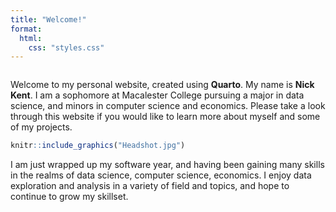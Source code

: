```yaml
---
title: "Welcome!"
format: 
  html:
    css: "styles.css"
---
```


::: {.intro style="float:right"}
Welcome to my personal website, created using **Quarto**. My name is **Nick Kent**. I am a sophomore at Macalester College pursuing a major in data science, and minors in computer science and economics. Please take a look through this website if you would like to learn more about myself and some of my projects.

```r
knitr::include_graphics("Headshot.jpg")
```

I am just wrapped up my software year, and having been gaining many skills in the realms of data science, computer science, economics. I enjoy data exploration and analysis in a variety of field and topics, and hope to continue to grow my skillset.
:::
